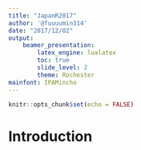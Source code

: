 ```yaml
---
title: "JapanR2017"
author: '@fuuuumin314'
date: "2017/12/02"
output: 
    beamer_presentation:
        latex_engine: lualatex
        toc: true
        slide_level: 2
        theme: Rochester
mainfont: IPAMincho
---
```


```r
knitr::opts_chunk$set(echo = FALSE)
```

# Introduction

